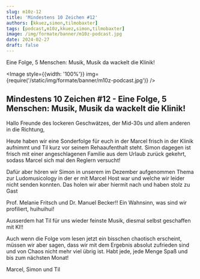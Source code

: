 ```yaml
---
slug: m10z-12
title: 'Mindestens 10 Zeichen #12'
authors: [kkuez,simon,tilmobaxter]
tags: [podcast,m10z,kkuez,simon,tilmobaxter]
image: /img/formate/banner/m10z-podcast.jpg
date: 2024-02-27
draft: false
---
```



Eine Folge, 5 Menschen: Musik, Musik da wackelt die Klinik!

<Image style={{width: '100%'}} img={require('/static/img/formate/banner/m10z-podcast.jpg')} />

<!--truncate-->

## Mindestens 10 Zeichen #12 - Eine Folge, 5 Menschen: Musik, Musik da wackelt die Klinik!

Hallo Freunde des lockeren Geschwätzes, der Mid-30s und allem anderen in die Richtung,

Heute haben wir eine Sonderfolge für euch in der Marcel frisch in der Klinik aufnimmt und Til kurz vor seinem Rehaaufenthalt steht.
Simon dagegen ist frisch mit einer angeschlagenen Familie aus dem Urlaub zurück gekehrt, sodass Marcel sich mal den Reglern versucht!

Dafür aber hören wir Simon in unserem im Dezember aufgenommen Thema zur Ludomusicology in der er mit Marcel Host war und welche wir leider nicht senden konnten.
Das holen wir aber hiermit nach und haben stolz zu Gast

Prof. Melanie Fritsch und
Dr. Manuel Becker!!
Ein Wahnsinn, was sind wir profiliert, huihuihui!

Ausserdem hat Til für uns wieder feinste Musik, diesmal selbst geschaffen mit KI!!

Auch wenn die Folge vom lesen jetzt ein bisschen chaotisch erscheint, müssen wir aber sagen, dass wir mit dem Ergebnis absolut zufrieden sind und von Chaos nicht mehr viel übrig ist. Habt jede, jede Menge Spaß und bis zum nächsten Monat!

Marcel, Simon und Til


<ReactPlayer
    width="100%"
    height="50px"
    controls
    src='https://m10z.picnotes.de/M10Z/M10Z_012.mp3'
/>
